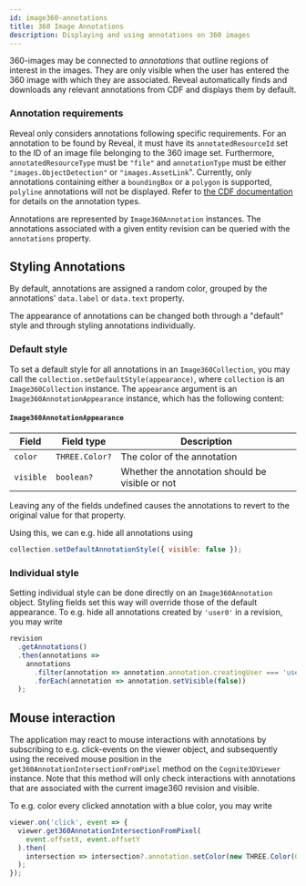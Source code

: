 ```yaml
---
id: image360-annotations
title: 360 Image Annotations
description: Displaying and using annotations on 360 images
---
```



360-images may be connected to _annotations_ that outline regions of interest in the images. They are only visible when the user has entered the 360 image with which they are associated. Reveal automatically finds and downloads any relevant annotations from CDF and displays them by default.

### Annotation requirements

Reveal only considers annotations following specific requirements. For an annotation to be found by Reveal, it must have its `annotatedResourceId` set to the ID of an image file belonging to the 360 image set. Furthermore, `annotatedResourceType` must be `"file"` and `annotationType` must be either `"images.ObjectDetection"` or `"images.AssetLink`". Currently, only annotations containing either a `boundingBox` or a `polygon` is supported, `polyline` annotations will not be displayed. Refer to  [the CDF documentation](https://docs.cognite.com/api/v1/#tag/Annotations/operation/annotationsCreate) for details on the annotation types.

Annotations are represented by `Image360Annotation` instances. The annotations associated with a given entity revision can be queried with the `annotations` property.

## Styling Annotations

By default, annotations are assigned a random color, grouped by the annotations' `data.label` or `data.text` property.

The appearance of annotations can be changed both through a "default" style and through styling annotations individually.

### Default style

To set a default style for all annotations in an `Image360Collection`, you may call the `collection.setDefaultStyle(appearance)`, where `collection` is an `Image360Collection` instance. The `appearance` argument is an `Image360AnnotationAppearance` instance, which has the following content:

#### `Image360AnnotationAppearance`

| Field        | Field type                | Description                                      |
|--------------|---------------------------|--------------------------------------------------|
| `color`      | `THREE.Color?`            | The color of the annotation                      |
| `visible`    | `boolean?`                | Whether the annotation should be visible or not  |

Leaving any of the fields undefined causes the annotations to revert to the original value for that property.

Using this, we can e.g. hide all annotations using

```js
collection.setDefaultAnnotationStyle({ visible: false });
```

### Individual style

Setting individual style can be done directly on an `Image360Annotation` object. Styling fields set this way will override those of the default appearance. To e.g. hide all annotations created by `'user0'` in a revision, you may write

```js
revision
  .getAnnotations()
  .then(annotations =>
    annotations
      .filter(annotation => annotation.annotation.creatingUser === 'user0')
      .forEach(annotation => annotation.setVisible(false))
  );
```

## Mouse interaction

The application may react to mouse interactions with annotations by subscribing to e.g. click-events on the viewer object, and subsequently using the received mouse position in the `get360AnnotationIntersectionFromPixel` method on the `Cognite3DViewer` instance. Note that this method will only check interactions with annotations that are associated with the current image360 revision and visible.

To e.g. color every clicked annotation with a blue color, you may write

```js
viewer.on('click', event => {
  viewer.get360AnnotationIntersectionFromPixel(
    event.offsetX, event.offsetY
  ).then(
    intersection => intersection?.annotation.setColor(new THREE.Color(0, 0, 1))
  );
});
```
